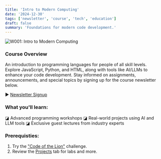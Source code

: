 ```yaml
---
title: 'Intro to Modern Computing'
date: '2024-12-30'
tags: ['newsletter', 'course', 'tech', 'education']
draft: false
summary: 'Foundations for modern code development.'
---
```


<div className="text-center flex flex-col items-center">
  <img
    src="/static/images/sc-champion.jpg"
    alt="W001: Intro to Modern Computing"
    className="max-w-full rounded-lg"
  />
</div>

### Course Overview

An introduction to programming languages for people of all skill levels. Explore JavaScript, Python, and HTML, along with tools like AI/LLMs to enhance your code development. Stay informed on assignments, announcements, and special topics by signing up for the course newsletter below.

► [Newsletter Signup](/#newsletterSection)

### What you'll learn:

◪ Advanced programming workshops
◪ Real-world projects using AI and LLM tools
◪ Exclusive guest lectures from industry experts

### Prerequisties:

1. Try the <a href="/blog/code-of-the-lion/">"Code of the Lion"</a> challenge.
2. Review the <a href="/projects/">Projects</a> tab for labs and more.
